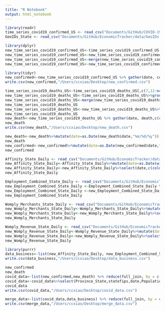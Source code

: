 ```yaml
---
title: "R Notebook"
output: html_notebook
---
```


```r
library(readr)
time_series_covid19_confirmed_US <- read_csv("Documents/GitHub/COVID-19/csse_covid_19_data/csse_covid_19_time_series/time_series_covid19_confirmed_US.csv")
GeoIDs_State <- read_csv("Documents/GitHub/EconomicTracker/data/GeoIDs - State.csv")
```
```r
library(dplyr)
new_time_series_covid19_confirmed_US<-time_series_covid19_confirmed_US[,c(7,12:ncol(time_series_covid19_confirmed_US))]
new_time_series_covid19_confirmed_US<-new_time_series_covid19_confirmed_US%>%group_by(Province_State)%>%summarise_each(funs(sum))
new_time_series_covid19_confirmed_US<-merge(new_time_series_covid19_confirmed_US, GeoIDs_State[c('statename','statefips')], by.x = "Province_State", by.y = "statename")
new_time_series_covid19_confirmed_US<-new_time_series_covid19_confirmed_US%>%select(Province_State,statefips,c(colnames(new_time_series_covid19_confirmed_US)[2:(length(new_time_series_covid19_confirmed_US)-1)]))
```

```r
library(tidyr)
new_confirmed<-new_time_series_covid19_confirmed_US %>% gather(date, confirmed,c(colnames(new_time_series_covid19_confirmed_US)[3:(length(new_time_series_covid19_confirmed_US))]))
write.csv(new_confirmed,"/Users/ccxiao/Desktop/new_confirmed.csv")
```

```r
time_series_covid19_deaths_US<-time_series_covid19_deaths_US[,c(7,12:ncol(time_series_covid19_deaths_US))]
new_time_series_covid19_deaths_US<-time_series_covid19_deaths_US%>%group_by(Province_State)%>%summarise_each(funs(sum))
new_time_series_covid19_deaths_US<-merge(new_time_series_covid19_deaths_US, GeoIDs_State[c('statename','statefips')], by.x = "Province_State", by.y = "statename")
new_time_series_covid19_deaths_US
new_time_series_covid19_deaths_US<-new_time_series_covid19_deaths_US%>%select(Province_State,statefips,c(colnames(new_time_series_covid19_deaths_US)[2:(length(new_time_series_covid19_deaths_US)-1)]))
new_time_series_covid19_deaths_US
new_death<-new_time_series_covid19_deaths_US %>% gather(date, death,c(colnames(new_time_series_covid19_deaths_US)[4:(length(new_time_series_covid19_deaths_US))]))
new_death
write.csv(new_death,"/Users/ccxiao/Desktop/new_death.csv")
```
```r
new_death<-new_death%>%mutate(date=as.Date(new_death$date,"%m/%d/%y"))
new_death
new_confirmed<-new_confirmed%>%mutate(date=as.Date(new_confirmed$date,"%m/%d/%y"))
new_confirmed
```

```r
Affinity_State_Daily <- read_csv("Documents/GitHub/EconomicTracker/data/Affinity - State - Daily.csv")
new_Affinity_State_Daily<-Affinity_State_Daily%>%mutate(date=as.Date(with(Affinity_State_Daily, paste(month,day,year,sep="/")), "%m/%d/%Y"))
new_Affinity_State_Daily<-new_Affinity_State_Daily%>%select(date,c(colnames(new_Affinity_State_Daily)[4:(length(Affinity_State_Daily)-1)]))
new_Affinity_State_Daily
```


```r
Employment_Combined_State_Daily <- read_csv("Documents/GitHub/EconomicTracker/data/Employment Combined - State - Daily.csv")
new_Employment_Combined_State_Daily <-Employment_Combined_State_Daily %>%mutate(date=as.Date(with(Employment_Combined_State_Daily , paste(month,day,year,sep="/")), "%m/%d/%Y"))
new_Employment_Combined_State_Daily <-new_Employment_Combined_State_Daily %>%select(date,c(colnames(new_Employment_Combined_State_Daily )[4:(length(new_Employment_Combined_State_Daily)-1)]))
new_Employment_Combined_State_Daily 
```


```r
Womply_Merchants_State_Daily <- read_csv("Documents/GitHub/EconomicTracker/data/Womply Merchants - State - Daily.csv")
new_Womply_Merchants_State_Daily<-Womply_Merchants_State_Daily%>%mutate(date=as.Date(with(Womply_Merchants_State_Daily, paste(month,day,year,sep="/")), "%m/%d/%Y"))
new_Womply_Merchants_State_Daily<-new_Womply_Merchants_State_Daily%>%select(date,c(colnames(new_Womply_Merchants_State_Daily)[4:(length(new_Womply_Merchants_State_Daily)-1)]))
new_Womply_Merchants_State_Daily
```


```r
Womply_Revenue_State_Daily <- read_csv("Documents/GitHub/EconomicTracker/data/Womply Revenue - State - Daily.csv")
new_Womply_Revenue_State_Daily<-Womply_Revenue_State_Daily%>%mutate(date=as.Date(with(Womply_Revenue_State_Daily, paste(month,day,year,sep="/")), "%m/%d/%Y"))
new_Womply_Revenue_State_Daily<-new_Womply_Revenue_State_Daily%>%select(date,c(colnames(new_Womply_Revenue_State_Daily)[4:(length(new_Womply_Revenue_State_Daily)-1)]))
new_Womply_Revenue_State_Daily
```
```r
library(purrr)
data_business<-list(new_Affinity_State_Daily, new_Employment_Combined_State_Daily , new_Womply_Merchants_State_Daily,new_Womply_Revenue_State_Daily) %>% reduce(full_join, by = c("date","statefips"))
write.csv(data_business,"/Users/ccxiao/Desktop/data_business.csv")
```

```r
new_confirmed
new_death
covid_data<-list(new_confirmed,new_death) %>% reduce(full_join, by = c("Province_State","statefips","date"))
covid_data<-covid_data%>%select(Province_State,statefips,date,Population,confirmed,death)
covid_data
write.csv(covid_data,"/Users/ccxiao/Desktop/covid_data.csv")
```
```r
merge_data<-list(covid_data,data_business) %>% reduce(full_join, by = c("statefips","date"))
write.csv(merge_data,"/Users/ccxiao/Desktop/merge_data.csv")
```

